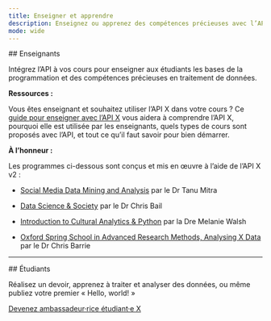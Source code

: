 ```yaml
---
title: Enseigner et apprendre
description: Enseignez ou apprenez des compétences précieuses avec l’API X.
mode: wide
---
```


<div id="educators">
  ## Enseignants
</div>

Intégrez l’API à vos cours pour enseigner aux étudiants les bases de la programmation et des compétences précieuses en traitement de données.

**Ressources :**

Vous êtes enseignant et souhaitez utiliser l’API X dans votre cours ? Ce
[guide pour enseigner avec l’API X](https://dev.to/suhemparack/a-guide-to-teaching-with-the-twitter-api-v2-3n08)
vous aidera à comprendre l’API X, pourquoi elle est utilisée par les enseignants, quels types de
cours sont proposés avec l’API, et tout ce qu’il faut savoir pour
bien démarrer.

**À l’honneur :**

Les programmes ci-dessous sont conçus et mis en œuvre à l’aide de l’API X v2 :

- [Social Media Data Mining and Analysis](https://canvas.uw.edu/courses/1434897)
  par le Dr Tanu Mitra

- [Data Science & Society](https://dssoc.github.io/) par le Dr Chris Bail

- [Introduction to Cultural Analytics & Python](https://melaniewalsh.github.io/Intro-Cultural-Analytics/welcome.html)
  par la Dre Melanie Walsh

- [Oxford Spring School in Advanced Research Methods, Analysing X Data](https://github.com/cjbarrie/oxspsch)
  par le Dr Chris Barrie

<hr />

<div id="students">
  ## Étudiants
</div>

Réalisez un devoir, apprenez à traiter et analyser des données, ou même publiez votre
premier « Hello, world! »

[Devenez ambassadeur·rice étudiant·e X](https://developer.x.com/en/community/student-ambassadors)
